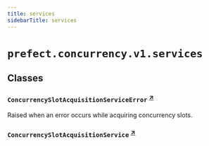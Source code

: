 ```yaml
---
title: services
sidebarTitle: services
---
```


# `prefect.concurrency.v1.services`

## Classes

### `ConcurrencySlotAcquisitionServiceError` <sup><a href="https://github.com/PrefectHQ/prefect/blob/main/src/prefect/concurrency/v1/services.py#L21" target="_blank">↗</a></sup>


Raised when an error occurs while acquiring concurrency slots.


### `ConcurrencySlotAcquisitionService` <sup><a href="https://github.com/PrefectHQ/prefect/blob/main/src/prefect/concurrency/v1/services.py#L25" target="_blank">↗</a></sup>
